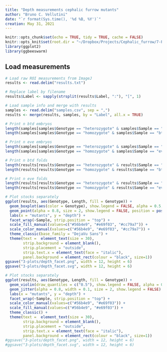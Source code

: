 ```yaml
---
title: "Depth measurements cephalic furrow mutants"
author: "Bruno C. Vellutini"
date: "`r format(Sys.time(), '%d %B, %Y')`"
creation: May 31, 2021
---
```


```r
knitr::opts_chunk$set(echo = TRUE, tidy = TRUE, cache = FALSE)
knitr::opts_knit$set(root.dir = "~/Dropbox/Projects/Cephalic_furrow/7-Paper/1-analyses/fold-depth")
library(ggplot2)
library(ggbeeswarm)
```

## Load measurements

```r
# Load raw ROI measurements from ImageJ
results <- read.delim("results.txt")

# Replace label by filename
results$Label <- sapply(strsplit(results$Label, ":"), "[", 1)

# Load sample info and merge with results
samples <- read.delim("samples.csv", sep = ",")
results <- merge(results, samples, by = "Label", all.x = TRUE)

# Print n btd embryos
length(samples[samples$Genotype == "heterozygote" & samples$Sample == "btd",]$Label)
length(samples[samples$Genotype == "homozygote" & samples$Sample == "btd",]$Label)

# Print n eve embryos
length(samples[samples$Genotype == "heterozygote" & samples$Sample == "eve",]$Label)
length(samples[samples$Genotype == "homozygote" & samples$Sample == "eve",]$Label)

# Print n btd folds
length(results[results$Genotype == "heterozygote" & results$Sample == "btd",]$Label)
length(results[results$Genotype == "homozygote" & results$Sample == "btd",]$Label)

# Print n eve folds
length(results[results$Genotype == "heterozygote" & results$Sample == "eve",]$Label)
length(results[results$Genotype == "homozygote" & results$Sample == "eve",]$Label)

```

```r
# Plot stocks separately
ggplot(results, aes(Genotype, Length, fill = Genotype)) +
  geom_boxplot(aes(color = Genotype), show.legend = FALSE, alpha = 0.5, outlier.shape = NA, width = 0.7, position = position_dodge(width = 1.0)) +
  geom_point(alpha = 0.8, size = 2, show.legend = FALSE, position = position_beeswarm(priority = "descending", dodge.width = 1.0, cex = 2)) +
  labs(x = "mutants", y = "depth") +
  facet_wrap(~Sample, strip.position = "top") +
  scale_fill_manual(values=c("#56b4e9", "#e69f03", "#cc79a7")) +
  scale_color_manual(values=c("#56b4e9", "#e69f03", "#cc79a7")) +
  theme_classic(base_family = "DejaVu Sans") +
  theme(text =  element_text(size = 30),
        strip.background = element_blank(),
        strip.placement = "outside",
        strip.text.x = element_text(face = "italic"),
        panel.background = element_rect(colour = "black", size=1))
ggsave("3-plots/depth_facet.png", width = 12, height = 6)
ggsave("3-plots/depth_facet.svg", width = 12, height = 6)

```

```r

# Plot stocks separately
ggplot(results, aes(Genotype, Length, fill = Genotype)) +
  geom_violin(draw_quantiles = c("0.5"), show.legend = FALSE, alpha = 0.7) +
  geom_jitter(alpha = 0.8, width = 0.1, size = 2, show.legend = FALSE) +
  labs(x = "mutants", y = "depth") +
  facet_wrap(~Sample, strip.position = "top") +
  scale_color_manual(values=c("#56b4e9", "#e69f03")) +
  scale_fill_manual(values=c("#56b4e9", "#e69f03")) +
  theme_classic() +
  theme(text =  element_text(size = 30),
        strip.background = element_blank(),
        strip.placement = "outside",
        strip.text.x = element_text(face = "italic"),
        panel.background = element_rect(colour = "black", size=1))
#ggsave("3-plots/depth_facet.png", width = 12, height = 6)
#ggsave("3-plots/depth_facet.svg", width = 12, height = 6)

```
